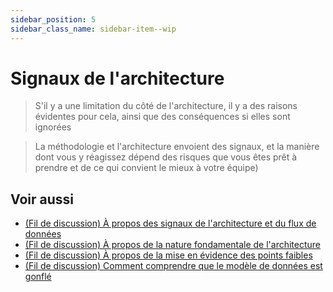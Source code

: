 ```yaml
---
sidebar_position: 5
sidebar_class_name: sidebar-item--wip
---
```



# Signaux de l'architecture

<WIP ticket="194" />

> S'il y a une limitation du côté de l'architecture, il y a des raisons évidentes pour cela, ainsi que des conséquences si elles sont ignorées

> La méthodologie et l'architecture envoient des signaux, et la manière dont vous y réagissez dépend des risques que vous êtes prêt à prendre et de ce qui convient le mieux à votre équipe)

## Voir aussi

- [(Fil de discussion) À propos des signaux de l'architecture et du flux de données](https://t.me/feature_sliced/2070)
- [(Fil de discussion) À propos de la nature fondamentale de l'architecture](https://t.me/feature_sliced/2492)
- [(Fil de discussion) À propos de la mise en évidence des points faibles](https://t.me/feature_sliced/3979)
- [(Fil de discussion) Comment comprendre que le modèle de données est gonflé](https://t.me/feature_sliced/4228)
